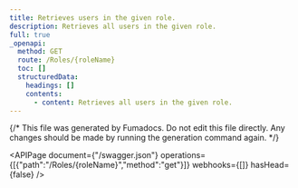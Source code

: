 ```yaml
---
title: Retrieves users in the given role.
description: Retrieves all users in the given role.
full: true
_openapi:
  method: GET
  route: /Roles/{roleName}
  toc: []
  structuredData:
    headings: []
    contents:
      - content: Retrieves all users in the given role.
---
```


{/* This file was generated by Fumadocs.
Do not edit this file directly. Any changes should be made by running the generation command again. */}

<APIPage document={"/swagger.json"} operations={[{"path":"/Roles/{roleName}","method":"get"}]} webhooks={[]} hasHead={false} />